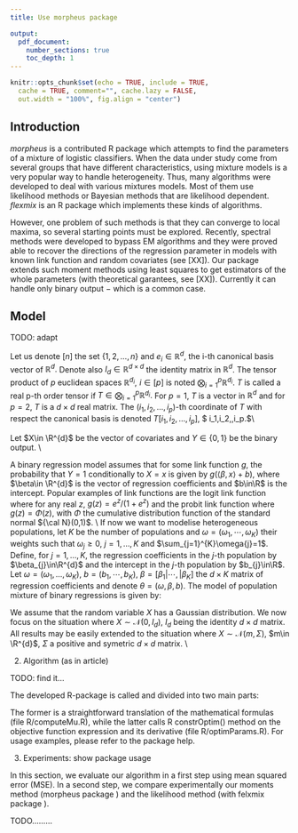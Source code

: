 ```yaml
---
title: Use morpheus package

output:
  pdf_document:
    number_sections: true
    toc_depth: 1
---
```


```r
knitr::opts_chunk$set(echo = TRUE, include = TRUE,
  cache = TRUE, comment="", cache.lazy = FALSE,
  out.width = "100%", fig.align = "center")
```

## Introduction
<!--Tell that we try to learn classification parameters in a non-EM way, using algebric manipulations.-->

*morpheus* is a contributed R package which attempts to find the parameters of a mixture of logistic classifiers.
When the data under study come from several groups that have different characteristics, using mixture models is a very popular way to handle heterogeneity.
Thus, many algorithms were developed to deal with various mixtures models. Most of them use likelihood methods or Bayesian methods that are likelihood dependent.
*flexmix* is an R package which implements these kinds of algorithms.

However, one problem of such methods is that they can converge to local maxima, so several starting points must be explored.
Recently, spectral methods were developed to bypass EM algorithms and they were proved able to recover the directions of the regression parameter
in models with known link function and random covariates (see [XX]).
Our package extends such moment methods using least squares to get estimators of the whole parameters (with theoretical garantees, see [XX]).
Currently it can handle only binary output $-$ which is a common case.

## Model

TODO: adapt

Let us denote $[n]$ the set $\lbrace 1,2,\ldots,n\rbrace$ and $e_i\in\mathbb{R}^d,$ the i-th canonical basis vector of $\mathbb{R}^d.$ Denote also $I_d\in\mathbb{R}^{d\times d}$ the identity matrix in $\mathbb{R}^{d}$. The tensor product of $p$ euclidean spaces $\mathbb{R}^{d_i},\,\,i\in [p]$ is noted $\bigotimes_{i=1}^p\mathbb{R}^{d_i}.$ $T$ is called a real p-th order tensor if $T\in \bigotimes_{i=1}^p\mathbb{R}^{d_i}.$ For $p=1,$ $T$ is a vector in $\mathbb{R}^d$ and for $p=2$, $T$ is a $d\times d$ real matrix. The $(i_1,i_2,\ldots,i_p)$-th coordinate of $T$ with respect the canonical basis is denoted   $T[i_1,i_2,\ldots,i_p]$, $ i_1,i_2,\ldots,i_p\in [d].$\\

\noindent
Let $X\in \R^{d}$ be the vector of covariates and $Y\in \{0,1\}$ be the binary output. \\

\noindent
A binary regression model assumes that for some link function $g$, the probability that $Y=1$ conditionally to $X=x$ is given by $g(\langle \beta , x \rangle +b)$, where $\beta\in \R^{d}$ is the vector of regression coefficients and $b\in\R$ is the intercept. Popular examples of link functions are the logit link function where for any real $z$,  $g(z)=e^z/(1+e^z)$ and the probit link function where $g(z)=\Phi(z),$  with $\Phi$  the cumulative distribution function of the standard normal ${\cal N}(0,1)$. \\
If now we want to modelise heterogeneous populations, let $K$ be the number of populations and $\omega=(\omega_1,\cdots,\omega_K)$ their weights such that $\omega_{j}\geq 0$, $j=1,\ldots,K$ and $\sum_{j=1}^{K}\omega{j}=1$. Define, for $j=1,\ldots,K$, the regression coefficients in the $j$-th population by $\beta_{j}\in\R^{d}$ and the intercept in the $j$-th population by $b_{j}\in\R$. Let $\omega =(\omega_{1},\ldots,\omega_{K})$,   $b=(b_1,\cdots,b_K)$, $\beta=[\beta_{1} \vert \cdots,\vert \beta_K]$ the $d\times K$ matrix of regression coefficients and denote $\theta=(\omega,\beta,b)$.
The model of population mixture of binary regressions is given by:
\begin{equation}
\label{mixturemodel1}
\PP_{\theta}(Y=1\vert X=x)=\sum^{K}_{k=1}\omega_k g(<\beta_k,x>+b_k).
\end{equation}

\noindent
We assume that the random variable $X$ has a Gaussian distribution. We now focus on the situation where $X\sim \mathcal{N}(0,I_d)$, $I_d$ being the identity $d\times d$ matrix. All results may be easily extended to the situation where $X\sim \mathcal{N}(m,\Sigma)$, $m\in \R^{d}$, $\Sigma$ a positive and symetric $d\times d$ matrix. \\

\noindent

2) Algorithm (as in article)

TODO: find it...

The developed R-package is called \verb"morpheus" \cite{Loum_Auder} and divided into two main parts:
\begin{enumerate}
	\item the computation of the directions matrix $\mu$, based on the empirical
		cross-moments as described in the previous sections;
	\item the optimization of all parameters (including $\mu$), using the initially estimated
		directions as a starting point.
\end{enumerate}
The former is a straightforward translation of the mathematical formulas (file R/computeMu.R),
while the latter calls R constrOptim() method on the objective function expression and its
derivative (file R/optimParams.R). For usage examples, please refer to the package help.

3) Experiments: show package usage

\subsection{Experiments}
In this section, we evaluate our algorithm in a first step using mean squared error (MSE). In a second step, we compare experimentally our moments method (morpheus package \cite{Loum_Auder}) and the likelihood method (with felxmix package \cite{bg-papers:Gruen+Leisch:2007a}). 

TODO.........
